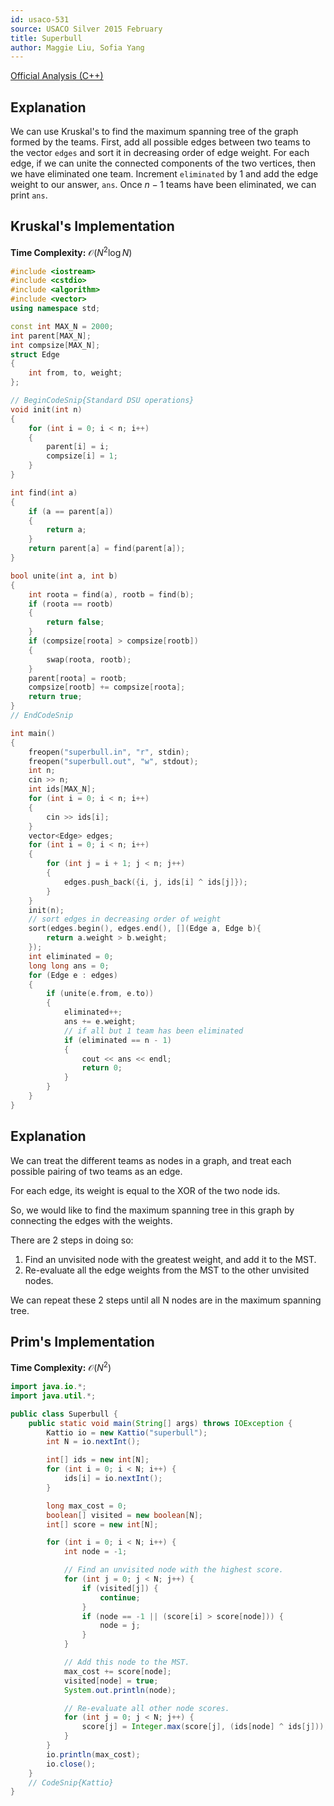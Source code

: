```yaml
---
id: usaco-531
source: USACO Silver 2015 February
title: Superbull
author: Maggie Liu, Sofia Yang
---
```


[Official Analysis (C++)](http://www.usaco.org/current/data/sol_superbull_silver.html)

## Explanation

We can use Kruskal's to find the maximum spanning tree of the graph formed by
the teams. First, add all possible edges between two teams to the vector
$\texttt{edges}$ and sort it in decreasing order of edge weight. For each edge,
if we can unite the connected components of the two vertices, then we have
eliminated one team. Increment $\texttt{eliminated}$ by $1$ and add the edge
weight to our answer, $\texttt{ans}$. Once $n - 1$ teams have been eliminated,
we can print $\texttt{ans}$.

## Kruskal's Implementation

**Time Complexity:** $\mathcal{O}(N^2 \log N)$

<LanguageSection>

<CPPSection>

```cpp
#include <iostream>
#include <cstdio>
#include <algorithm>
#include <vector>
using namespace std;

const int MAX_N = 2000;
int parent[MAX_N];
int compsize[MAX_N];
struct Edge
{
	int from, to, weight;
};

// BeginCodeSnip{Standard DSU operations}
void init(int n)
{
	for (int i = 0; i < n; i++)
	{
		parent[i] = i;
		compsize[i] = 1;
	}
}

int find(int a)
{
	if (a == parent[a])
	{
		return a;
	}
	return parent[a] = find(parent[a]);
}

bool unite(int a, int b)
{
	int roota = find(a), rootb = find(b);
	if (roota == rootb)
	{
		return false;
	}
	if (compsize[roota] > compsize[rootb])
	{
		swap(roota, rootb);
	}
	parent[roota] = rootb;
	compsize[rootb] += compsize[roota];
	return true;
}
// EndCodeSnip

int main()
{
	freopen("superbull.in", "r", stdin);
	freopen("superbull.out", "w", stdout);
	int n;
	cin >> n;
	int ids[MAX_N];
	for (int i = 0; i < n; i++)
	{
		cin >> ids[i];
	}
	vector<Edge> edges;
	for (int i = 0; i < n; i++)
	{
		for (int j = i + 1; j < n; j++)
		{
			edges.push_back({i, j, ids[i] ^ ids[j]});
		}
	}
	init(n);
	// sort edges in decreasing order of weight
	sort(edges.begin(), edges.end(), [](Edge a, Edge b){
		return a.weight > b.weight;
	});
	int eliminated = 0;
	long long ans = 0;
	for (Edge e : edges)
	{
		if (unite(e.from, e.to))
		{
			eliminated++;
			ans += e.weight;
			// if all but 1 team has been eliminated
			if (eliminated == n - 1)
			{
				cout << ans << endl;
				return 0;
			}
		}
	}
}
```

</CPPSection>

</LanguageSection>

## Explanation

We can treat the different teams as nodes in a graph, and treat each possible pairing of two teams as an edge.

For each edge, its weight is equal to the XOR of the two node ids.

So, we would like to find the maximum spanning tree in this graph by connecting the edges with the weights.

There are 2 steps in doing so:

1. Find an unvisited node with the greatest weight, and add it to the MST.
2. Re-evaluate all the edge weights from the MST to the other unvisited nodes.

We can repeat these 2 steps until all N nodes are in the maximum spanning tree.
	
## Prim's Implementation

**Time Complexity:** $\mathcal{O}(N^2)$
	
<LanguageSection>

<JavaSection>

```java
import java.io.*;
import java.util.*;

public class Superbull {
	public static void main(String[] args) throws IOException {
		Kattio io = new Kattio("superbull");
		int N = io.nextInt();

		int[] ids = new int[N];
		for (int i = 0; i < N; i++) {
			ids[i] = io.nextInt();
		}

		long max_cost = 0;
		boolean[] visited = new boolean[N];
		int[] score = new int[N];

		for (int i = 0; i < N; i++) {
			int node = -1;

			// Find an unvisited node with the highest score.
			for (int j = 0; j < N; j++) {
				if (visited[j]) {
					continue;
				}
				if (node == -1 || (score[i] > score[node])) {
					node = j;
				}
			}

			// Add this node to the MST.
			max_cost += score[node];
			visited[node] = true;
			System.out.println(node);

			// Re-evaluate all other node scores.
			for (int j = 0; j < N; j++) {
				score[j] = Integer.max(score[j], (ids[node] ^ ids[j]));
			}
		}
		io.println(max_cost);
		io.close();
	}
	// CodeSnip{Kattio}
}

```

</JavaSection>


</LanguageSection>
